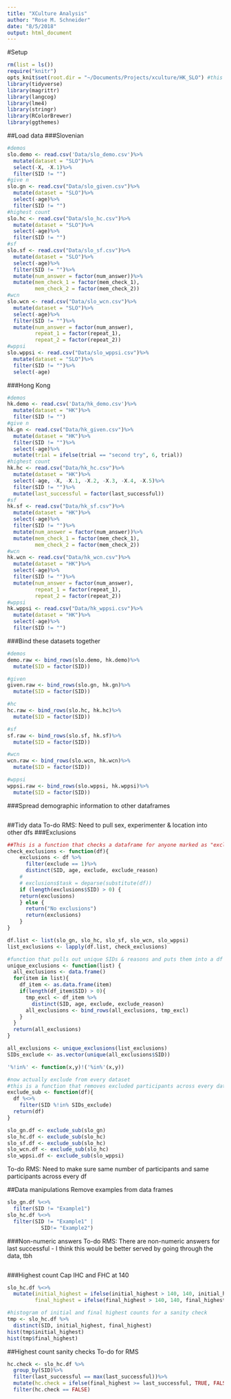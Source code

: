 ```yaml
---
title: "XCulture Analysis"
author: "Rose M. Schneider"
date: "8/5/2018"
output: html_document
---
```

#Setup
```r
rm(list = ls())
require("knitr")
opts_knit$set(root.dir = "~/Documents/Projects/xculture/HK_SLO") #this is specific to RMS, change accordingly
library(tidyverse)
library(magrittr)
library(langcog)
library(lme4)
library(stringr)
library(RColorBrewer)
library(ggthemes)
```

##Load data
###Slovenian
```r
#demos
slo.demo <- read.csv('Data/slo_demo.csv')%>%
  mutate(dataset = "SLO")%>%
  select(-X, -X.1)%>%
  filter(SID != "")
#give n
slo.gn <- read.csv("Data/slo_given.csv")%>%
  mutate(dataset = "SLO")%>%
  select(-age)%>%
  filter(SID != "")
#highest count
slo.hc <- read.csv("Data/slo_hc.csv")%>%
  mutate(dataset = "SLO")%>%
  select(-age)%>%
  filter(SID != "")
#sf
slo.sf <- read.csv("Data/slo_sf.csv")%>%
  mutate(dataset = "SLO")%>%
  select(-age)%>%
  filter(SID != "")%>%
  mutate(num_answer = factor(num_answer))%>%
  mutate(mem_check_1 = factor(mem_check_1), 
         mem_check_2 = factor(mem_check_2))
#wcn
slo.wcn <- read.csv("Data/slo_wcn.csv")%>%
  mutate(dataset = "SLO")%>%
  select(-age)%>%
  filter(SID != "")%>%
  mutate(num_answer = factor(num_answer), 
         repeat_1 = factor(repeat_1), 
         repeat_2 = factor(repeat_2))
#wppsi
slo.wppsi <- read.csv("Data/slo_wppsi.csv")%>%
  mutate(dataset = "SLO")%>%
  filter(SID != "")%>%
  select(-age)
```

###Hong Kong 
```r
#demos
hk.demo <- read.csv('Data/hk_demo.csv')%>%
  mutate(dataset = "HK")%>%
  filter(SID != "")
#give n
hk.gn <- read.csv("Data/hk_given.csv")%>%
  mutate(dataset = "HK")%>%
  filter(SID != "")%>%
  select(-age)%>%
  mutate(trial = ifelse(trial == "second try", 6, trial))
#highest count
hk.hc <- read.csv("Data/hk_hc.csv")%>%
  mutate(dataset = "HK")%>%
  select(-age, -X, -X.1, -X.2, -X.3, -X.4, -X.5)%>%
  filter(SID != "")%>%
  mutate(last_successful = factor(last_successful))
#sf
hk.sf <- read.csv("Data/hk_sf.csv")%>%
  mutate(dataset = "HK")%>%
  select(-age)%>%
  filter(SID != "")%>%
  mutate(num_answer = factor(num_answer))%>%
  mutate(mem_check_1 = factor(mem_check_1), 
         mem_check_2 = factor(mem_check_2))
#wcn
hk.wcn <- read.csv("Data/hk_wcn.csv")%>%
  mutate(dataset = "HK")%>%
  select(-age)%>%
  filter(SID != "")%>%
  mutate(num_answer = factor(num_answer), 
         repeat_1 = factor(repeat_1), 
         repeat_2 = factor(repeat_2))
#wppsi
hk.wppsi <- read.csv("Data/hk_wppsi.csv")%>%
  mutate(dataset = "HK")%>%
  select(-age)%>%
  filter(SID != "")
```

###Bind these datasets together 
```r
#demos
demo.raw <- bind_rows(slo.demo, hk.demo)%>%
  mutate(SID = factor(SID))

#given
given.raw <- bind_rows(slo.gn, hk.gn)%>%
  mutate(SID = factor(SID))

#hc
hc.raw <- bind_rows(slo.hc, hk.hc)%>%
  mutate(SID = factor(SID))

#sf 
sf.raw <- bind_rows(slo.sf, hk.sf)%>%
  mutate(SID = factor(SID))

#wcn
wcn.raw <- bind_rows(slo.wcn, hk.wcn)%>%
  mutate(SID = factor(SID))

#wppsi
wppsi.raw <- bind_rows(slo.wppsi, hk.wppsi)%>%
  mutate(SID = factor(SID))

```


###Spread demographic information to other dataframes
```r

```



##Tidy data
To-do RMS: Need to pull sex, experimenter & location into other dfs
###Exclusions
```r
##This is a function that checks a dataframe for anyone marked as "excluded", pulls out those participants, and puts them into a dataframe
check_exclusions <- function(df){
    exclusions <- df %>%
      filter(exclude == 1)%>%
      distinct(SID, age, exclude, exclude_reason)
    # 
    # exclusions$task = deparse(substitute(df))
    if (length(exclusions$SID) > 0) {
    return(exclusions)
    } else {
      return("No exclusions")
      return(exclusions)
    }
}

df.list <- list(slo_gn, slo_hc, slo_sf, slo_wcn, slo_wppsi)
list_exclusions <- lapply(df.list, check_exclusions)

#function that pulls out unique SIDs & reasons and puts them into a df
unique_exclusions <- function(list) {
  all_exclusions <- data.frame()
  for(item in list){
    df_item <- as.data.frame(item)
    if(length(df_item$SID) > 0){
      tmp_excl <- df_item %>%
        distinct(SID, age, exclude, exclude_reason)
      all_exclusions <- bind_rows(all_exclusions, tmp_excl)
    }
  }
  return(all_exclusions)
}

all_exclusions <- unique_exclusions(list_exclusions)
SIDs_exclude <- as.vector(unique(all_exclusions$SID))

'%!in%' <- function(x,y)!('%in%'(x,y))

#now actually exclude from every dataset 
#this is a function that removes excluded participants across every data frame
exclude_sub <- function(df){
  df %<>%
    filter(SID %!in% SIDs_exclude)
  return(df)
}

slo_gn.df <- exclude_sub(slo_gn)
slo_hc.df <- exclude_sub(slo_hc)
slo_sf.df <- exclude_sub(slo_hc)
slo_wcn.df <- exclude_sub(slo_hc)
slo_wppsi.df <- exclude_sub(slo_wppsi)
```

To-do RMS: Need to make sure same number of participants and same participants across every df

##Data manipulations
Remove examples from data frames
```r
slo_gn.df %<>%
  filter(SID != "Example1")
slo_hc.df %<>%
  filter(SID != "Example1" |
           SID!= "Example2")
```

###Non-numeric answers
To-do RMS: There are non-numeric answers for last successful - I think this would be better served by going through the data, tbh
```r

```
###Highest count
Cap IHC and FHC at 140
```r
slo_hc.df %<>%
  mutate(initial_highest = ifelse(initial_highest > 140, 140, initial_highest), 
         final_highest = ifelse(final_highest > 140, 140, final_highest))

#histogram of initial and final highest counts for a sanity check
tmp <- slo_hc.df %>%
  distinct(SID, initial_highest, final_highest)
hist(tmp$initial_highest)
hist(tmp$final_highest)
```

##Highest count sanity checks
To-do for RMS
```r
hc.check <- slo_hc.df %>%
  group_by(SID)%>%
  filter(last_successful == max(last_successful))%>%
  mutate(hc.check = ifelse(final_highest >= last_successful, TRUE, FALSE))%>%
  filter(hc.check == FALSE)
```

